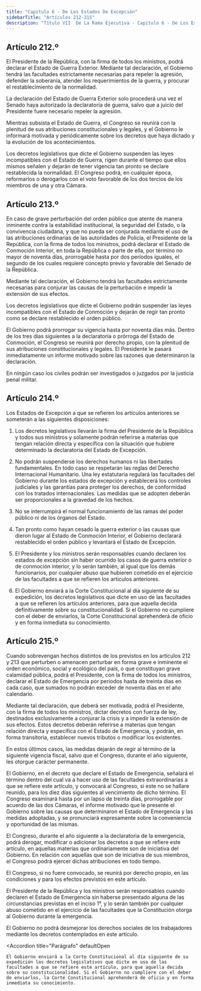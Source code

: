```yaml
---
title: "Capitulo 6 - De Los Estados De Excepción"
sidebarTitle: "Artículos 212-215"
description: "Título VII  De La Rama Ejecutiva - Capítulo 6 - De Los Estados De Excepción"
---
```


## Artículo 212.º

El Presidente de la República, con la firma de todos los ministros, podrá declarar el Estado de Guerra Exterior. Mediante tal declaración, el Gobierno tendrá las facultades estrictamente necesarias para repeler la agresión, defender la soberanía, atender los requerimientos de la guerra, y procurar el restablecimiento de la normalidad.

La declaración del Estado de Guerra Exterior solo procederá una vez el Senado haya autorizado la declaratoria de guerra, salvo que a juicio del Presidente fuere necesario repeler la agresión.

Mientras subsista el Estado de Guerra, el Congreso se reunirá con la plenitud de sus atribuciones constitucionales y legales, y el Gobierno le informará motivada y periódicamente sobre los decretos que haya dictado y la evolución de los acontecimientos.

Los decretos legislativos que dicte el Gobierno suspenden las leyes incompatibles con el Estado de Guerra, rigen durante el tiempo que ellos mismos señalen y dejarán de tener vigencia tan pronto se declare restablecida la normalidad. El Congreso podrá, en cualquier época, reformarlos o derogarlos con el voto favorable de los dos tercios de los miembros de una y otra Cámara. 

## Artículo 213.º

En caso de grave perturbación del orden público que atente de manera inminente contra la estabilidad institucional, la seguridad del Estado, o la convivencia ciudadana, y que no pueda ser conjurada mediante el uso de las atribuciones ordinarias de las autoridades de Policía, el Presidente de la República, con la firma de todos los ministros, podrá declarar el Estado de Conmoción Interior, en toda la República o parte de ella, por término no mayor de noventa días, prorrogable hasta por dos períodos iguales, el segundo de los cuales requiere concepto previo y favorable del Senado de la República.

Mediante tal declaración, el Gobierno tendrá las facultades estrictamente necesarias para conjurar las causas de la perturbación e impedir la extensión de sus efectos.

Los decretos legislativos que dicte el Gobierno podrán suspender las leyes incompatibles con el Estado de Conmoción y dejarán de regir tan pronto como se declare restablecido el orden público.  

El Gobierno podrá prorrogar su vigencia hasta por noventa días más. Dentro de los tres días siguientes a la declaratoria o prórroga del Estado de Conmoción, el Congreso se reunirá por derecho propio, con la plenitud de sus atribuciones constitucionales y legales. El Presidente le pasará inmediatamente un informe motivado sobre las razones que determinaron la declaración.

En ningún caso los civiles podrán ser investigados o juzgados por la justicia penal militar.

## Artículo 214.º

Los Estados de Excepción a que se refieren los artículos anteriores se someterán a las siguientes disposiciones:

1. Los decretos legislativos llevarán la firma del Presidente de la República y todos sus ministros y solamente podrán referirse a materias que tengan relación directa y específica con la situación que hubiere determinado la declaratoria del Estado de Excepción.

2. No podrán suspenderse los derechos humanos ni las libertades fundamentales. En todo caso se respetarán las reglas del Derecho Internacional Humanitario. Una ley estatutaria regulará las facultades del Gobierno durante los estados de excepción y establecerá los controles judiciales y las garantías para proteger los derechos, de conformidad con los tratados internacionales. Las medidas que
se adopten deberán ser proporcionales a la gravedad de los hechos.

3. No se interrumpirá el normal funcionamiento de las ramas del poder público ni de los órganos del Estado.

4. Tan pronto como hayan cesado la guerra exterior o las causas que dieron lugar al Estado de Conmoción Interior, el Gobierno declarará restablecido el orden público y levantará el Estado de Excepción.

5. El Presidente y los ministros serán responsables cuando declaren los estados de excepción sin haber ocurrido los casos de guerra exterior o de conmoción interior, y lo serán también, al igual que los demás funcionarios, por cualquier abuso que hubieren cometido en el ejercicio de las facultades a que se refieren los artículos anteriores.

6. El Gobierno enviará a la Corte Constitucional al día siguiente de su expedición, los decretos legislativos que dicte en uso de las facultades a que se refieren los artículos anteriores, para que aquella decida definitivamente sobre su constitucionalidad. Si el Gobierno no cumpliere con el deber de enviarlos, la Corte Constitucional aprehenderá de oficio y en forma inmediata su conocimiento.

## Artículo 215.º

Cuando sobrevengan hechos distintos de los previstos en los artículos 212 y 213 que perturben o amenacen perturbar en forma grave e inminente el orden económico, social y ecológico del país, o que constituyan grave calamidad pública, podrá el Presidente, con la firma de todos los ministros, declarar el Estado de Emergencia por períodos hasta de treinta días en cada caso, que sumados no podrán exceder de noventa días en el año calendario.

Mediante tal declaración, que deberá ser motivada, podrá el Presidente, con la firma de todos los ministros, dictar decretos con fuerza de ley, destinados exclusivamente a conjurar la crisis y a impedir la extensión de sus efectos. Estos decretos deberán referirse a materias que tengan relación directa y específica con el Estado de Emergencia, y podrán, en forma transitoria, establecer nuevos tributos o modificar los existentes.

En estos últimos casos, las medidas dejarán de regir al término de la siguiente vigencia fiscal, salvo que el Congreso, durante el año siguiente, les otorgue carácter permanente.

El Gobierno, en el decreto que declare el Estado de Emergencia, señalará el término dentro del cual va a hacer uso de las facultades extraordinarias a que se refiere este artículo, y convocará al Congreso, si este no se hallare reunido, para los diez días siguientes al vencimiento de dicho término. El Congreso examinará hasta por un lapso de treinta días, prorrogable por acuerdo de las dos Cámaras, el informe motivado que le presente el Gobierno sobre las causas que determinaron el Estado de Emergencia y las medidas adoptadas, y se pronunciará expresamente sobre la conveniencia y oportunidad de las mismas.

El Congreso, durante el año siguiente a la declaratoria de la emergencia, podrá derogar, modificar o adicionar los decretos a que se refiere este artículo, en aquellas materias que ordinariamente son de iniciativa del Gobierno. En relación con aquellas que son de iniciativa de sus miembros, el Congreso podrá ejercer dichas atribuciones en todo tiempo.

El Congreso, si no fuere convocado, se reunirá por derecho propio, en las condiciones y para los efectos previstos en este artículo.

El Presidente de la República y los ministros serán responsables cuando declaren el Estado de Emergencia sin haberse presentado alguna de las circunstancias previstas en el inciso 1°, y lo serán también por cualquier abuso cometido en el ejercicio de las facultades que la Constitución otorga al Gobierno durante la emergencia.

El Gobierno no podrá desmejorar los derechos sociales de los trabajadores mediante los decretos contemplados en este artículo.

<Accordion
    title="Parágrafo"
    defaultOpen
> 
    El Gobierno enviará a la Corte Constitucional al día siguiente de su expedición los decretos legislativos que dicte en uso de las facultades a que se refiere este artículo, para que aquella decida sobre su constitucionalidad. Si el Gobierno no cumpliere con el deber de enviarlos, la Corte Constitucional aprehenderá de oficio y en forma inmediata su conocimiento.
</Accordion>
